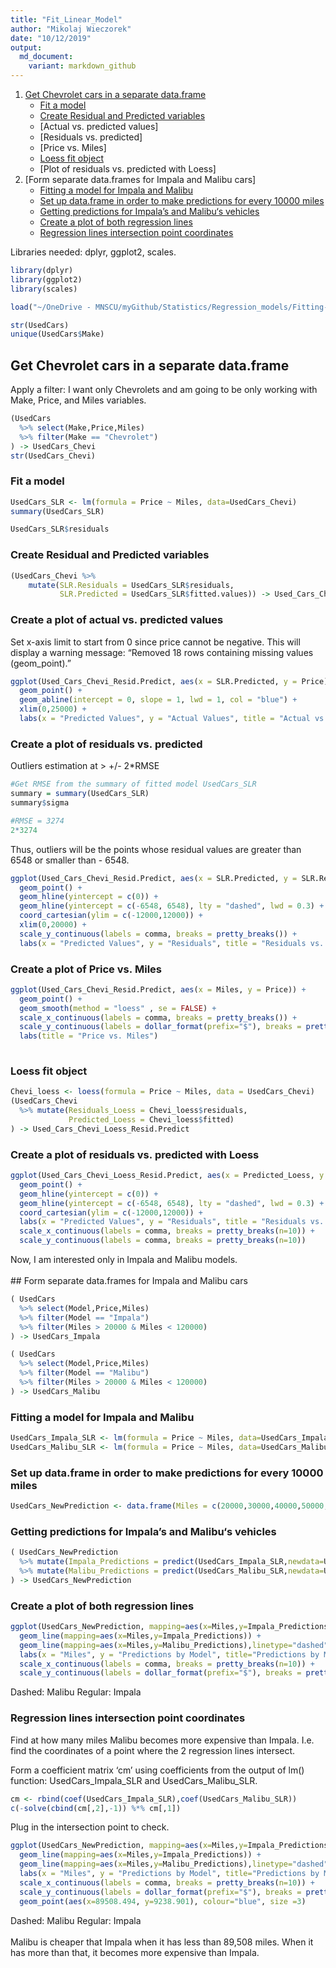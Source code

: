 ```yaml
---
title: "Fit_Linear_Model"
author: "Mikolaj Wieczorek"
date: "10/12/2019"
output:
  md_document:
    variant: markdown_github
---
```


1. [Get Chevrolet cars in a separate data.frame]
    + [Fit a model]
    + [Create Residual and Predicted variables]
    + [Actual vs. predicted values]
    + [Residuals vs. predicted]
    + [Price vs. Miles]
    + [Loess fit object]
    + [Plot of residuals vs. predicted with Loess]

2. [Form separate data.frames for Impala and Malibu cars]
    + [Fitting a model for Impala and Malibu]
    + [Set up data.frame in order to make predictions for every 10000 miles]
    + [Getting predictions for Impala’s and Malibu‘s vehicles]
    + [Create a plot of both regression lines]
    + [Regression lines intersection point coordinates]

Libraries needed: dplyr, ggplot2, scales.

```r
library(dplyr)
library(ggplot2)
library(scales)
```

```r
load("~/OneDrive - MNSCU/myGithub/Statistics/Regression_models/Fitting-Simple-Linear-Regression-Model-in-R/UsedCars.RData")
```

```r
str(UsedCars)
unique(UsedCars$Make)
```
## Get Chevrolet cars in a separate data.frame
Apply a filter: I want only Chevrolets and am going to be only working with Make, Price, and Miles variables.
```r
(UsedCars
  %>% select(Make,Price,Miles)
  %>% filter(Make == "Chevrolet")
) -> UsedCars_Chevi
str(UsedCars_Chevi)
```

### Fit a model
```r
UsedCars_SLR <- lm(formula = Price ~ Miles, data=UsedCars_Chevi)
summary(UsedCars_SLR)
```

```r
UsedCars_SLR$residuals
```

### Create Residual and Predicted variables
```r
(UsedCars_Chevi %>% 
    mutate(SLR.Residuals = UsedCars_SLR$residuals,
           SLR.Predicted = UsedCars_SLR$fitted.values)) -> Used_Cars_Chevi_Resid.Predict
```

### Create a plot of actual vs. predicted values
Set x-axis limit to start from 0 since price cannot be negative. This will display a warning message: "Removed 18 rows containing missing values (geom_point)."
```r
ggplot(Used_Cars_Chevi_Resid.Predict, aes(x = SLR.Predicted, y = Price)) +
  geom_point() +
  geom_abline(intercept = 0, slope = 1, lwd = 1, col = "blue") +
  xlim(0,25000) +
  labs(x = "Predicted Values", y = "Actual Values", title = "Actual vs. Predicted")
```

### Create a plot of residuals vs. predicted
Outliers estimation at > +/- 2*RMSE
```r
#Get RMSE from the summary of fitted model UsedCars_SLR
summary = summary(UsedCars_SLR)
summary$sigma
```
```r
#RMSE = 3274
2*3274
```
Thus, outliers will be the points whose residual values are greater than 6548 or smaller than - 6548.
```r
ggplot(Used_Cars_Chevi_Resid.Predict, aes(x = SLR.Predicted, y = SLR.Residuals)) +
  geom_point() +
  geom_hline(yintercept = c(0)) +
  geom_hline(yintercept = c(-6548, 6548), lty = "dashed", lwd = 0.3) +
  coord_cartesian(ylim = c(-12000,12000)) +
  xlim(0,20000) +
  scale_y_continuous(labels = comma, breaks = pretty_breaks()) +
  labs(x = "Predicted Values", y = "Residuals", title = "Residuals vs. Predicted")
```

### Create a plot of Price vs. Miles
```r
ggplot(Used_Cars_Chevi_Resid.Predict, aes(x = Miles, y = Price)) +
  geom_point() +
  geom_smooth(method = "loess" , se = FALSE) +
  scale_x_continuous(labels = comma, breaks = pretty_breaks()) +
  scale_y_continuous(labels = dollar_format(prefix="$"), breaks = pretty_breaks(n=10)) +
  labs(title = "Price vs. Miles")
  
```


### Loess fit object
```r
Chevi_loess <- loess(formula = Price ~ Miles, data = UsedCars_Chevi)
(UsedCars_Chevi
  %>% mutate(Residuals_Loess = Chevi_loess$residuals,
             Predicted_Loess = Chevi_loess$fitted)
) -> Used_Cars_Chevi_Loess_Resid.Predict

```

### Create a plot of residuals vs. predicted with Loess
```r
ggplot(Used_Cars_Chevi_Loess_Resid.Predict, aes(x = Predicted_Loess, y = Residuals_Loess)) +
  geom_point() +
  geom_hline(yintercept = c(0)) +
  geom_hline(yintercept = c(-6548, 6548), lty = "dashed", lwd = 0.3) +
  coord_cartesian(ylim = c(-12000,12000)) +
  labs(x = "Predicted Values", y = "Residuals", title = "Residuals vs. Predicted with Loess") +
  scale_x_continuous(labels = comma, breaks = pretty_breaks(n=10)) +
  scale_y_continuous(labels = comma, breaks = pretty_breaks(n=10))
```

Now, I am interested only in Impala and Malibu models. <br></br>
## Form separate data.frames for Impala and Malibu cars
```r
( UsedCars
  %>% select(Model,Price,Miles)
  %>% filter(Model == "Impala")
  %>% filter(Miles > 20000 & Miles < 120000)
) -> UsedCars_Impala
```

```r
( UsedCars
  %>% select(Model,Price,Miles)
  %>% filter(Model == "Malibu")
  %>% filter(Miles > 20000 & Miles < 120000)
) -> UsedCars_Malibu

```

### Fitting a model for Impala and Malibu
```r
UsedCars_Impala_SLR <- lm(formula = Price ~ Miles, data=UsedCars_Impala)
UsedCars_Malibu_SLR <- lm(formula = Price ~ Miles, data=UsedCars_Malibu)
```


### Set up data.frame in order to make predictions for every 10000 miles
```r
UsedCars_NewPrediction <- data.frame(Miles = c(20000,30000,40000,50000,60000,70000,80000,90000,100000,110000,120000))
```


### Getting predictions for Impala’s and Malibu‘s vehicles
```r
( UsedCars_NewPrediction
  %>% mutate(Impala_Predictions = predict(UsedCars_Impala_SLR,newdata=UsedCars_NewPrediction) )
  %>% mutate(Malibu_Predictions = predict(UsedCars_Malibu_SLR,newdata=UsedCars_NewPrediction) )
) -> UsedCars_NewPrediction
```


### Create a plot of both regression lines
```r
ggplot(UsedCars_NewPrediction, mapping=aes(x=Miles,y=Impala_Predictions)) +
  geom_line(mapping=aes(x=Miles,y=Impala_Predictions)) + 
  geom_line(mapping=aes(x=Miles,y=Malibu_Predictions),linetype="dashed")+ 
  labs(x = "Miles", y = "Predictions by Model", title="Predictions by Model vs. Miles") +
  scale_x_continuous(labels = comma, breaks = pretty_breaks(n=10)) +
  scale_y_continuous(labels = dollar_format(prefix="$"), breaks = pretty_breaks(n=10))
```
Dashed: Malibu
Regular: Impala

### Regression lines intersection point coordinates
Find at how many miles Malibu becomes more expensive than Impala. I.e. find the coordinates of a point where the 2 regression lines intersect.

Form a coefficient matrix 'cm' using coefficients from the output of lm() function: UsedCars_Impala_SLR and UsedCars_Malibu_SLR.
```r
cm <- rbind(coef(UsedCars_Impala_SLR),coef(UsedCars_Malibu_SLR)) 
c(-solve(cbind(cm[,2],-1)) %*% cm[,1])
```
Plug in the intersection point to check.
```r
ggplot(UsedCars_NewPrediction, mapping=aes(x=Miles,y=Impala_Predictions)) +
  geom_line(mapping=aes(x=Miles,y=Impala_Predictions)) + 
  geom_line(mapping=aes(x=Miles,y=Malibu_Predictions),linetype="dashed")+ 
  labs(x = "Miles", y = "Predictions by Model", title="Predictions by Model vs. Miles") +
  scale_x_continuous(labels = comma, breaks = pretty_breaks(n=10)) +
  scale_y_continuous(labels = dollar_format(prefix="$"), breaks = pretty_breaks(n=10)) +
  geom_point(aes(x=89508.494, y=9238.901), colour="blue", size =3) 
```
Dashed: Malibu
Regular: Impala
<br></br>
Malibu is cheaper that Impala when it has less than 89,508 miles. When it has more than that, it becomes more expensive than Impala.




